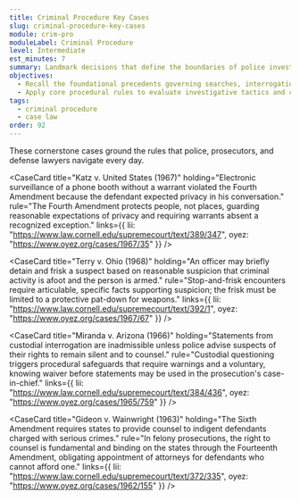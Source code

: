 ```yaml
---
title: Criminal Procedure Key Cases
slug: criminal-procedure-key-cases
module: crim-pro
moduleLabel: Criminal Procedure
level: Intermediate
est_minutes: 7
summary: Landmark decisions that define the boundaries of police investigations and the rights of the accused.
objectives:
  - Recall the foundational precedents governing searches, interrogations, and counsel rights.
  - Apply core procedural rules to evaluate investigative tactics and courtroom protections.
tags:
  - criminal procedure
  - case law
order: 92
---
```


These cornerstone cases ground the rules that police, prosecutors, and defense lawyers navigate every day.

<CaseCard
  title="Katz v. United States (1967)"
  holding="Electronic surveillance of a phone booth without a warrant violated the Fourth Amendment because the defendant expected privacy in his conversation."
  rule="The Fourth Amendment protects people, not places, guarding reasonable expectations of privacy and requiring warrants absent a recognized exception."
  links={{
    lii: "https://www.law.cornell.edu/supremecourt/text/389/347",
    oyez: "https://www.oyez.org/cases/1967/35"
  }}
/>

<CaseCard
  title="Terry v. Ohio (1968)"
  holding="An officer may briefly detain and frisk a suspect based on reasonable suspicion that criminal activity is afoot and the person is armed."
  rule="Stop-and-frisk encounters require articulable, specific facts supporting suspicion; the frisk must be limited to a protective pat-down for weapons."
  links={{
    lii: "https://www.law.cornell.edu/supremecourt/text/392/1",
    oyez: "https://www.oyez.org/cases/1967/67"
  }}
/>

<CaseCard
  title="Miranda v. Arizona (1966)"
  holding="Statements from custodial interrogation are inadmissible unless police advise suspects of their rights to remain silent and to counsel."
  rule="Custodial questioning triggers procedural safeguards that require warnings and a voluntary, knowing waiver before statements may be used in the prosecution's case-in-chief."
  links={{
    lii: "https://www.law.cornell.edu/supremecourt/text/384/436",
    oyez: "https://www.oyez.org/cases/1965/759"
  }}
/>

<CaseCard
  title="Gideon v. Wainwright (1963)"
  holding="The Sixth Amendment requires states to provide counsel to indigent defendants charged with serious crimes."
  rule="In felony prosecutions, the right to counsel is fundamental and binding on the states through the Fourteenth Amendment, obligating appointment of attorneys for defendants who cannot afford one."
  links={{
    lii: "https://www.law.cornell.edu/supremecourt/text/372/335",
    oyez: "https://www.oyez.org/cases/1962/155"
  }}
/>
